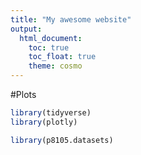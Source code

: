 ```yaml
---
title: "My awesome website"
output: 
  html_document:
    toc: true
    toc_float: true
    theme: cosmo
---
```


#Plots 

```r
library(tidyverse)
library(plotly)

library(p8105.datasets)
```
